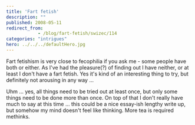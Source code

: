 ```yaml
---
title: 'Fart fetish'
description: ""
published: 2008-05-11
redirect_from: 
            - /blog/fart-fetish/swizec/114
categories: "intrigues"
hero: ../../../defaultHero.jpg
---
```

Fart fetishism is very close to fecophilia if you ask me - some people have both or either. As I've had the pleasure(?) of finding out I have neither, or at least I don't have a fart fetish. Yes it's kind of an interesting thing to try, but definitely not arousing in any way ...

Uhm ... yes, all things need to be tried out at least once, but only some things need to be done more than once. On top of that I don't really have much to say at this time ... this could be a nice essay-ish lengthy write up, but somehow my mind doesn't feel like thinking. More tea is required methinks.